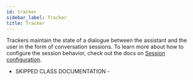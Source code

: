 ```yaml
---
id: tracker
sidebar_label: Tracker
title: Tracker
---
```


Trackers maintain the state of a dialogue between the assistant and the user in the form
of conversation sessions. To learn more about how to configure the session behavior,
check out the docs on [Session configuration](/docs/core/domains#session-config).

- SKIPPED CLASS DOCUMENTATION -
